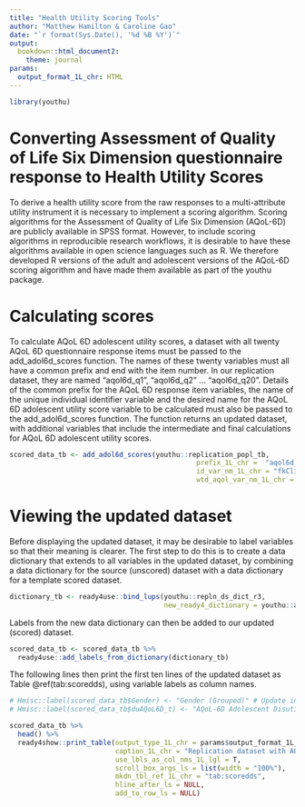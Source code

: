 ```yaml
---
title: "Health Utility Scoring Tools"
author: "Matthew Hamilton & Caroline Gao"
date: "`r format(Sys.Date(), '%d %B %Y')`"
output: 
  bookdown::html_document2:
    theme: journal
params:
  output_format_1L_chr: HTML
---
```


```r
library(youthu)
```
# Converting Assessment of Quality of Life Six Dimension questionnaire response to Health Utility Scores
To derive a health utility score from the raw responses to a multi-attribute utility instrument it is necessary to implement a scoring algorithm. Scoring algorithms for the Assessment of Quality of Life Six Dimension (AQoL-6D) are publicly available in SPSS format. However, to include scoring algorithms in reproducible research workflows, it is desirable to have these algorithms available in open science languages such as R. We therefore developed R versions of the adult and adolescent versions of the AQoL-6D scoring algorithm and have made them available as part of the youthu package.

# Calculating scores
To calculate AQoL 6D adolescent utility scores, a dataset with all twenty AQoL 6D questionnaire response items must be passed to the add_adol6d_scores function. The names of these twenty variables must all have a common prefix and end with the item number. In our replication dataset, they are named "aqol6d_q1", "aqol6d_q2" ... "aqol6d_q20". Details of the common prefix for the AQoL 6D response item variables, the name of the unique individual identifier variable and the desired name for the AQoL 6D adolescent utility score variable to be calculated must also be passed to the add_adol6d_scores function. The function returns an updated dataset, with additional variables that include the intermediate and final calculations for AQoL 6D adolescent utility scores.

```r
scored_data_tb <- add_adol6d_scores(youthu::replication_popl_tb,
                                              prefix_1L_chr =  "aqol6d_q",
                                              id_var_nm_1L_chr = "fkClientID",
                                              wtd_aqol_var_nm_1L_chr = "aqol6d_total_w") 
```

# Viewing the updated dataset
Before displaying the updated dataset, it may be desirable to label variables so that their meaning is clearer. The first step to do this is to create a data dictionary that extends to all variables in the updated dataset, by combining a data dictionary for the source (unscored) dataset with a data dictionary for a template scored dataset.

```r
dictionary_tb <- ready4use::bind_lups(youthu::repln_ds_dict_r3,
                                      new_ready4_dictionary = youthu::aqol_scrg_dict_r3)
```

Labels from the new data dictionary can then be added to our updated (scored) dataset.

```r
scored_data_tb <- scored_data_tb %>%
  ready4use::add_labels_from_dictionary(dictionary_tb)
```

The following lines then print the first ten lines of the updated dataset as Table \@ref(tab:scoredds), using variable labels as column names.

```r
# Hmisc::label(scored_data_tb$Gender) <- "Gender (Grouped)" # Update in youthu
# Hmisc::label(scored_data_tb$duAQoL6D_t) <- "AQoL-6D Adolescent Disutility Score (Validation)"
```

```r
scored_data_tb %>%
  head() %>%
  ready4show::print_table(output_type_1L_chr = params$output_format_1L_chr,
                          caption_1L_chr = "Replication dataset with AQoL scores", 
                          use_lbls_as_col_nms_1L_lgl = T, 
                          scroll_box_args_ls = list(width = "100%"), 
                          mkdn_tbl_ref_1L_chr = "tab:scoredds", 
                          hline_after_ls = NULL, 
                          add_to_row_ls = NULL)
```

